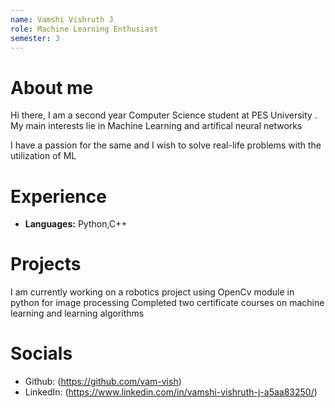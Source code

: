 ```yaml
---
name: Vamshi Vishruth J
role: Machine Learning Enthusiast
semester: 3
---
```

# About me
Hi there, I am a second year Computer Science student at PES University . My main interests lie in Machine Learning and artifical neural networks 

I have a passion for the same and I wish to solve real-life problems with the utilization of ML  

# Experience

- **Languages:** Python,C++


# Projects

I am currently working on a robotics project using OpenCv module in python for image processing 
Completed two certificate courses on machine learning and learning algorithms 

# Socials

- Github: (https://github.com/vam-vish)
- LinkedIn: (https://www.linkedin.com/in/vamshi-vishruth-j-a5aa83250/)

